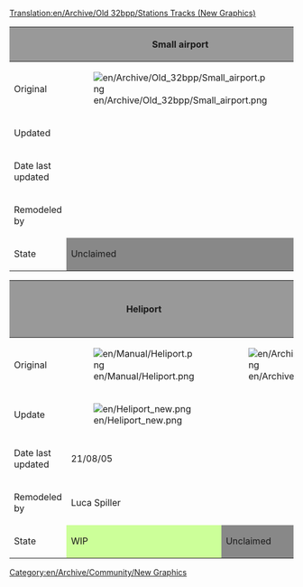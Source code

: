 [[Translation:en/Archive/Old 32bpp/Stations Tracks (New Graphics)]]
[[Category:en/Archive/Community/New Graphics]]

{| border=2
!style="background:#999999;" | 
!style="background:#999999;" |Small airport
!style="background:#999999;" |City airport
!style="background:#999999;" |Metropolitan airport
!style="background:#999999;" |International airport
|-
|Original
|[[File:en/Archive/Old 32bpp/Small airport.png]]
|[[File:en/Archive/Old 32bpp/City airport.png]]
|[[File:en/Archive/Old 32bpp/Metropolitan airport.png]]
|[[File:en/Archive/Old 32bpp/International airport.png]]
|-
|Updated
|
|
|
|
|-
|Date last updated
|
|
|
|
|-
|Remodeled by
|
|
|
|
|-
|State
!style="background:#888888;" |Unclaimed	
!style="background:#888888;" |Unclaimed
!style="background:#888888;" |Unclaimed
!style="background:#888888;" |Unclaimed	
|}

{| border=2
!style="background:#999999;" | 
!style="background:#999999;" |Heliport
!style="background:#999999;" |Bus station
!style="background:#999999;" |Truck station
!style="background:#999999;" |Road vehicle depot
!style="background:#999999;" |Dock
!style="background:#999999;" |Ship yard (depot)
|-
|Original
|[[File:en/Manual/Heliport.png]]
|[[File:en/Archive/Old 32bpp/Busstation.png]]
|[[File:en/Archive/Old 32bpp/Lorry.png]]
|
|[[File:en/Archive/Old 32bpp/Dock.png]]
|[[File:en/Archive/Old 32bpp/Ship yard.png]]
|-
|Update
|[[File:en/Heliport new.png]]
|
|
|
|
| 
|-
|Date last updated
|21/08/05
|
|
|
|
| 
|-
|Remodeled by
|Luca Spiller
|
|
|
|
| 
|-
|State
!style="background:#CCFF99;" |WIP	
!style="background:#888888;" |Unclaimed
!style="background:#888888;" |Unclaimed
!style="background:#888888;" |Unclaimed
!style="background:#888888;" |Unclaimed	
!style="background:#888888;" |Unclaimed	
|}